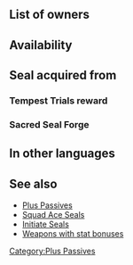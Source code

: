 {{SkillPage Tabs}}{{Passive
|name=Resistance +
|type=A
|exclusive=0
|1name=Resistance +1
|1tagid=SID_魔防1
|1promotionRarity=4
|1promotionTier=1
|alt1name=Resistance Plus 1
|1required=-
|1effect=Grants Res+1.
|1cost=30
|2name=Resistance +2
|2tagid=SID_魔防2
|2promotionRarity=5
|2promotionTier=1
|alt2name=Resistance Plus 2
|2effect=Grants Res+2.
|2cost=60
|3name=Resistance +3
|3tagid=SID_魔防3
|alt3name=Resistance Plus 3
|3effect=Grants Res+3.
|3cost=120
|statModifiers1=0,0,0,0,1
|statModifiers2=0,0,0,0,2
|statModifiers3=0,0,0,0,3
|canUseMove={{MoveList|all}}
|canUseWeapon={{WeaponList|all}}
|properties=random_all
}}
==List of owners==
{{Skill Hero List}}
==Availability==
{{PassiveFocusList}}
{{PassiveDistributionList}}
{{PassiveCombatManualList}}
==Seal acquired from==
===Tempest Trials reward===
{{Tempest Trials seal reward}}
===Sacred Seal Forge===
{{SealCosts
|seals=Resistance +1;Resistance +2;Resistance +3
|badgeColor=Transparent
|costs1=20;100;10
|costs2=60;200;50
|costs3=400;1000;100
}}
==In other languages==
{{OtherLanguages
|japanese=魔防
|german=Resistenz +
|spanishEU=Res +
|spanishLA=Resistencia +
|french=Résistance +
|italian=Resistenza +
|chineseTW=魔防
|portuguese=Resistência +
}}
==See also==
* [[Plus Passives]]
* [[Squad Ace Seals]]
* [[Initiate Seals]]
* [[:Category:Weapons with stat bonuses|Weapons with stat bonuses]]
{{Seals Navbox}}
{{Passives Navbox|A}}
[[Category:Plus Passives]]